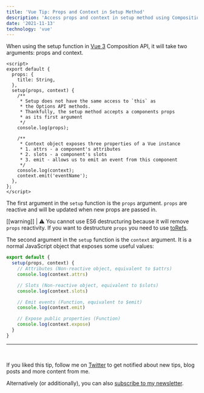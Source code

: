 ```yaml
---
title: 'Vue Tip: Props and Context in Setup Method'
description: 'Access props and context in setup method using Composition API in Vue 3'
date: '2021-11-13'
technology: 'vue'
---
```


When using the setup function in [Vue 3](https://v3.vuejs.org/) Composition API, it will take two arguments: props and context.

```vue
<script>
export default {
  props: {
    title: String,
  },
  setup(props, context) {
    /**
     * Setup does not have the same access to `this` as
     * the Options API methods.
     * Thankfully, the setup method accepts a components props
     * as its first argument
     */
    console.log(props);

    /**
     * Context object exposes three properties of a Vue instance
     * 1. attrs - a component's attributes
     * 2. slots - a component's slots
     * 3. emit - allows us to emit an event from this component
     */
    console.log(context);
    context.emit('eventName');
  },
};
</script>
```

The first argument in the `setup` function is the `props` argument. `props` are reactive and will be updated when new props are passed in.

[[warning]]
| ⚠️ You cannot use ES6 destructuring because it will remove `props` reactivity. If you want to destructure `props` you need to use [toRefs](https://v3.vuejs.org/guide/reactivity-fundamentals.html#destructuring-reactive-state).

The second argument in the `setup` function is the `context` argument. It is a normal JavaScript object that exposes some useful values:

```js
export default {
  setup(props, context) {
    // Attributes (Non-reactive object, equivalent to $attrs)
    console.log(context.attrs)

    // Slots (Non-reactive object, equivalent to $slots)
    console.log(context.slots)

    // Emit events (Function, equivalent to $emit)
    console.log(context.emit)

    // Expose public properties (Function)
    console.log(context.expose)
  }
}
```

---
<br/>

If you liked this tip, follow me on [Twitter](https://twitter.com/mokkapps) to get notified about new tips, blog posts and more content from me.

Alternatively (or additionally), you can also [subscribe to my newsletter](https://mokkapps.de/newsletter).

